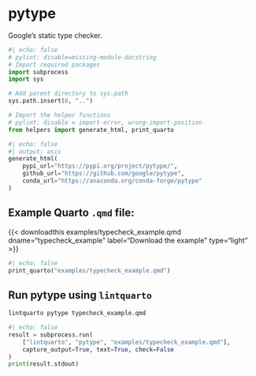 <hr style="height:0pt; visibility:hidden;" />

# pytype

Google's static type checker.

```python
#| echo: false
# pylint: disable=missing-module-docstring
# Import required packages
import subprocess
import sys

# Add parent directory to sys.path
sys.path.insert(0, "..")

# Import the helper functions
# pylint: disable = import-error, wrong-import-position
from helpers import generate_html, print_quarto
```

```python
#| echo: false
#| output: asis
generate_html(
    pypi_url="https://pypi.org/project/pytype/",
    github_url="https://github.com/google/pytype",
    conda_url="https://anaconda.org/conda-forge/pytype"
)
```

## Example Quarto `.qmd` file:

{{< downloadthis examples/typecheck_example.qmd dname="typecheck_example" label="Download the example" type="light" >}}

:::{.pale-grey}
```python
#| echo: false
print_quarto("examples/typecheck_example.qmd")
```
:::

## Run pytype using `lintquarto`

```.bash
lintquarto pytype typecheck_example.qmd
```

:::{.pale-green}
<style>
.cell-output-stdout code {
  word-break: break-word !important;
  white-space: pre-wrap !important;
}
</style>
```python
#| echo: false
result = subprocess.run(
    ["lintquarto", "pytype", "examples/typecheck_example.qmd"],
    capture_output=True, text=True, check=False
)
print(result.stdout)
```
:::